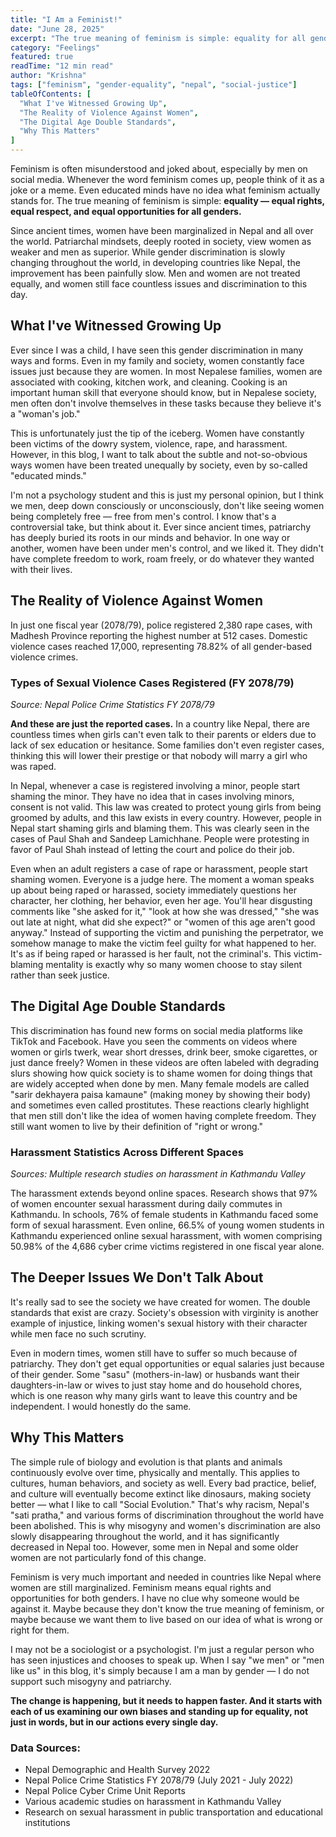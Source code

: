 ```yaml
---
title: "I Am a Feminist!"
date: "June 28, 2025"
excerpt: "The true meaning of feminism is simple: equality for all genders."
category: "Feelings"
featured: true
readTime: "12 min read"
author: "Krishna"
tags: ["feminism", "gender-equality", "nepal", "social-justice"]
tableOfContents: [
  "What I've Witnessed Growing Up",
  "The Reality of Violence Against Women", 
  "The Digital Age Double Standards",
  "Why This Matters"
]
---
```



Feminism is often misunderstood and joked about, especially by men on social media. Whenever the word feminism comes up, people think of it as a joke or a meme. Even educated minds have no idea what feminism actually stands for. The true meaning of feminism is simple: **equality — equal rights, equal respect, and equal opportunities for all genders.**

Since ancient times, women have been marginalized in Nepal and all over the world. Patriarchal mindsets, deeply rooted in society, view women as weaker and men as superior. While gender discrimination is slowly changing throughout the world, in developing countries like Nepal, the improvement has been painfully slow. Men and women are not treated equally, and women still face countless issues and discrimination to this day.

## What I've Witnessed Growing Up

Ever since I was a child, I have seen this gender discrimination in many ways and forms. Even in my family and society, women constantly face issues just because they are women. In most Nepalese families, women are associated with cooking, kitchen work, and cleaning. Cooking is an important human skill that everyone should know, but in Nepalese society, men often don't involve themselves in these tasks because they believe it's a "woman's job."

This is unfortunately just the tip of the iceberg. Women have constantly been victims of the dowry system, violence, rape, and harassment. However, in this blog, I want to talk about the subtle and not-so-obvious ways women have been treated unequally by society, even by so-called "educated minds."

I'm not a psychology student and this is just my personal opinion, but I think we men, deep down consciously or unconsciously, don't like seeing women being completely free — free from men's control. I know that's a controversial take, but think about it. Ever since ancient times, patriarchy has deeply buried its roots in our minds and behavior. In one way or another, women have been under men's control, and we liked it. They didn't have complete freedom to work, roam freely, or do whatever they wanted with their lives.

## The Reality of Violence Against Women

<ViolenceStatCard />

In just one fiscal year (2078/79), police registered 2,380 rape cases, with Madhesh Province reporting the highest number at 512 cases. Domestic violence cases reached 17,000, representing 78.82% of all gender-based violence crimes.

<GBVDonutChart />

### Types of Sexual Violence Cases Registered (FY 2078/79)

<ViolenceChart />

<p className="text-sm text-gray-600 mt-2">
  <em>Source: Nepal Police Crime Statistics FY 2078/79</em>
</p>

**And these are just the reported cases.** In a country like Nepal, there are countless times when girls can't even talk to their parents or elders due to lack of sex education or hesitance. Some families don't even register cases, thinking this will lower their prestige or that nobody will marry a girl who was raped.

In Nepal, whenever a case is registered involving a minor, people start shaming the minor. They have no idea that in cases involving minors, consent is not valid. This law was created to protect young girls from being groomed by adults, and this law exists in every country. However, people in Nepal start shaming girls and blaming them. This was clearly seen in the cases of Paul Shah and Sandeep Lamichhane. People were protesting in favor of Paul Shah instead of letting the court and police do their job.

Even when an adult registers a case of rape or harassment, people start shaming women. Everyone is a judge here. The moment a woman speaks up about being raped or harassed, society immediately questions her character, her clothing, her behavior, even her age. You'll hear disgusting comments like "she asked for it," "look at how she was dressed," "she was out late at night, what did she expect?" or "women of this age aren't good anyway." Instead of supporting the victim and punishing the perpetrator, we somehow manage to make the victim feel guilty for what happened to her. It's as if being raped or harassed is her fault, not the criminal's. This victim-blaming mentality is exactly why so many women choose to stay silent rather than seek justice.

## The Digital Age Double Standards

This discrimination has found new forms on social media platforms like TikTok and Facebook. Have you seen the comments on videos where women or girls twerk, wear short dresses, drink beer, smoke cigarettes, or just dance freely? Women in these videos are often labeled with degrading slurs showing how quick society is to shame women for doing things that are widely accepted when done by men. Many female models are called "sarir dekhayera paisa kamaune" (making money by showing their body) and sometimes even called prostitutes. These reactions clearly highlight that men still don't like the idea of women having complete freedom. They still want women to live by their definition of "right or wrong."

### Harassment Statistics Across Different Spaces

<HarassmentChart />

<p className="text-sm text-gray-600 mt-2">
  <em>Sources: Multiple research studies on harassment in Kathmandu Valley</em>
</p>

The harassment extends beyond online spaces. Research shows that 97% of women encounter sexual harassment during daily commutes in Kathmandu. In schools, 76% of female students in Kathmandu faced some form of sexual harassment. Even online, 66.5% of young women students in Kathmandu experienced online sexual harassment, with women comprising 50.98% of the 4,686 cyber crime victims registered in one fiscal year alone.

## The Deeper Issues We Don't Talk About

It's really sad to see the society we have created for women. The double standards that exist are crazy. Society's obsession with virginity is another example of injustice, linking women's sexual history with their character while men face no such scrutiny.

Even in modern times, women still have to suffer so much because of patriarchy. They don't get equal opportunities or equal salaries just because of their gender. Some "sasu" (mothers-in-law) or husbands want their daughters-in-law or wives to just stay home and do household chores, which is one reason why many girls want to leave this country and be independent. I would honestly do the same.

## Why This Matters

The simple rule of biology and evolution is that plants and animals continuously evolve over time, physically and mentally. This applies to cultures, human behaviors, and society as well. Every bad practice, belief, and culture will eventually become extinct like dinosaurs, making society better — what I like to call "Social Evolution." That's why racism, Nepal's "sati pratha," and various forms of discrimination throughout the world have been abolished. This is why misogyny and women's discrimination are also slowly disappearing throughout the world, and it has significantly decreased in Nepal too. However, some men in Nepal and some older women are not particularly fond of this change.

<div className="bg-purple-50 border-l-4 border-purple-500 p-6 my-8">
  <p className="text-purple-700 font-semibold">
    Feminism is very much important and needed in countries like Nepal where women are still marginalized. Feminism means equal rights and opportunities for both genders. I have no clue why someone would be against it. Maybe because they don't know the true meaning of feminism, or maybe because we want them to live based on our idea of what is wrong or right for them.
  </p>
</div>

I may not be a sociologist or a psychologist. I'm just a regular person who has seen injustices and chooses to speak up. When I say "we men" or "men like us" in this blog, it's simply because I am a man by gender — I do not support such misogyny and patriarchy.

**The change is happening, but it needs to happen faster. And it starts with each of us examining our own biases and standing up for equality, not just in words, but in our actions every single day.**

<div className="bg-gray-50 p-6 mt-12 rounded-lg">
  <h3 className="text-lg font-semibold mb-4">Data Sources:</h3>
  <ul className="text-sm text-gray-700 space-y-2">
    <li> Nepal Demographic and Health Survey 2022</li>
    <li> Nepal Police Crime Statistics FY 2078/79 (July 2021 - July 2022)</li>
    <li> Nepal Police Cyber Crime Unit Reports</li>
    <li> Various academic studies on harassment in Kathmandu Valley</li>
    <li> Research on sexual harassment in public transportation and educational institutions</li>
  </ul>
</div>